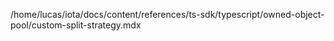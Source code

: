 /home/lucas/iota/docs/content/references/ts-sdk/typescript/owned-object-pool/custom-split-strategy.mdx